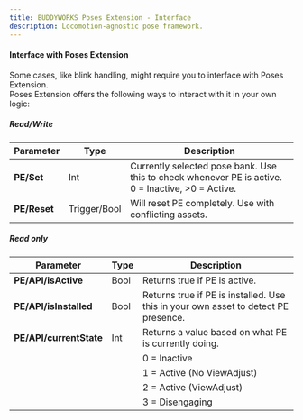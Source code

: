 ```yaml
---
title: BUDDYWORKS Poses Extension - Interface
description: Locomotion-agnostic pose framework.
---
```


#### Interface with Poses Extension
Some cases, like blink handling, might require you to interface with Poses Extension.  
Poses Extension offers the following ways to interact with it in your own logic:  

##### Read/Write
| Parameter         | Type           | Description                                                                                     |
|-------------------|----------------|-------------------------------------------------------------------------------------------------|
| **PE/Set**        | Int            | Currently selected pose bank. Use this to check whenever PE is active. 0 = Inactive, >0 = Active. |
| **PE/Reset**      | Trigger/Bool   | Will reset PE completely. Use with conflicting assets.                                         |

##### Read only
| Parameter                | Type   | Description                                                                                     |
|--------------------------|--------|-------------------------------------------------------------------------------------------------|
| **PE/API/isActive**      | Bool   | Returns true if PE is active.                                                                  |
| **PE/API/isInstalled**   | Bool   | Returns true if PE is installed. Use this in your own asset to detect PE presence.            |
| **PE/API/currentState**  | Int    | Returns a value based on what PE is currently doing.                                          |
|                          |        | 0 = Inactive                                                                                   |
|                          |        | 1 = Active (No ViewAdjust)                                                                     |
|                          |        | 2 = Active (ViewAdjust)                                                                         |
|                          |        | 3 = Disengaging                                                                                 |
